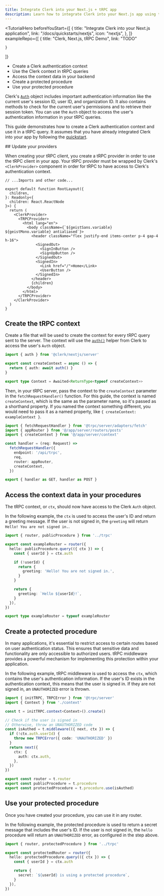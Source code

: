 ```yaml
---
title: Integrate Clerk into your Next.js + tRPC app
description: Learn how to integrate Clerk into your Next.js app using tRPC.
---
```


<TutorialHero
  beforeYouStart={[
    {
      title: "Integrate Clerk into your Next.js application",
      link: "/docs/quickstarts/nextjs",
      icon: "nextjs",
    },
  ]}
  exampleRepo={[
    {
      title: "Clerk, Next.js, tRPC Demo",
      link: "TODO"

    }
  ]}
>
  - Create a Clerk authentication context
  - Use the Clerk context in tRPC queries
  - Access the context data in your backend
  - Create a protected procedure
  - Use your protected procedure
</TutorialHero>

Clerk's [`Auth`](/docs/references/backend/types/auth-object) object includes important authentication information like the current user's session ID, user ID, and organization ID. It also contains methods to check for the current user's permissions and to retrieve their session token. You can use the `Auth` object to access the user's authentication information in your tRPC queries.

This guide demonstrates how to create a Clerk authentication context and use it in a tRPC query. It assumes that you have already integrated Clerk into your app by following the [quickstart](/docs/quickstarts/nextjs).

<Steps>
  ## Update your providers

  When creating your tRPC client, you create a tRPC provider in order to use the tRPC client in your app. Your tRPC provider must be wrapped by Clerk's `<ClerkProvider>` component in order for tRPC to have access to Clerk's authentication context.

  ```tsx {{ filename: 'app/layout.tsx', mark: [[9, 10], [26, 27]] }}
  // ...Imports and other code...

  export default function RootLayout({
    children,
  }: Readonly<{
    children: React.ReactNode
  }>) {
    return (
      <ClerkProvider>
        <TRPCProvider>
          <html lang="en">
            <body className={`${geistSans.variable} ${geistMono.variable} antialiased`}>
              <header className="flex justify-end items-center p-4 gap-4 h-16">
                <SignedOut>
                  <SignInButton />
                  <SignUpButton />
                </SignedOut>
                <SignedIn>
                  <Link href="/">Home</Link>
                  <UserButton />
                </SignedIn>
              </header>
              {children}
            </body>
          </html>
        </TRPCProvider>
      </ClerkProvider>
    )
  }
  ```

  ## Create the tRPC context

  Create a file that will be used to create the context for every tRPC query sent to the server. The context will use the [`auth()`](/docs/references/nextjs/auth) helper from Clerk to access the user's `Auth` object.

  ```ts {{ filename: 'app/server/context.ts' }}
  import { auth } from '@clerk/nextjs/server'

  export const createContext = async () => {
    return { auth: await auth() }
  }

  export type Context = Awaited<ReturnType<typeof createContext>>
  ```

  Then, in your tRPC server, pass the context to the `createContext` parameter in the `fetchRequestHandler()` function. For this guide, the context is named `createContext`, which is the same as the parameter name, so it's passed as a shorthand property. If you named the context something different, you would need to pass it as a named property, like `{ createContext: exampleContext }`.

  ```ts {{ filename: 'app/api/trpc/[trpc]/route.ts', mark: [3, 10] }}
  import { fetchRequestHandler } from '@trpc/server/adapters/fetch'
  import { appRouter } from '@/app/server/routers/posts'
  import { createContext } from '@/app/server/context'

  const handler = (req: Request) =>
    fetchRequestHandler({
      endpoint: '/api/trpc',
      req,
      router: appRouter,
      createContext,
    })

  export { handler as GET, handler as POST }
  ```

  ## Access the context data in your procedures

  The tRPC context, or `ctx`, should now have access to the Clerk `Auth` object.

  In the following example, the `ctx` is used to access the user's ID and return a greeting message. If the user is not signed in, the `greeting` will return `Hello! You are not signed in.`.

  ```ts {{ filename: 'app/server/routers/index.ts' }}
  import { router, publicProcedure } from '../trpc'

  export const exampleRouter = router({
    hello: publicProcedure.query(({ ctx }) => {
      const { userId } = ctx.auth

      if (!userId) {
        return {
          greeting: 'Hello! You are not signed in.',
        }
      }

      return {
        greeting: `Hello ${userId}!`,
      }
    }),
  })

  export type exampleRouter = typeof exampleRouter
  ```

  ## Create a protected procedure

  In many applications, it's essential to restrict access to certain routes based on user authentication status. This ensures that sensitive data and functionality are only accessible to authorized users. tRPC middleware provides a powerful mechanism for implementing this protection within your application.

  In the following example, tRPC middleware is used to access the `ctx`, which contains the user's authentication information. If the user's ID exists in the authentication context, this means that the user is signed in. If they are not signed in, an `UNAUTHORIZED` error is thrown.

  ```ts {{ filename: 'app/server/trpc.ts', mark: [[6, 17], 21] }}
  import { initTRPC, TRPCError } from '@trpc/server'
  import { Context } from './context'

  const t = initTRPC.context<Context>().create()

  // Check if the user is signed in
  // Otherwise, throw an UNAUTHORIZED code
  const isAuthed = t.middleware(({ next, ctx }) => {
    if (!ctx.auth.userId) {
      throw new TRPCError({ code: 'UNAUTHORIZED' })
    }
    return next({
      ctx: {
        auth: ctx.auth,
      },
    })
  })

  export const router = t.router
  export const publicProcedure = t.procedure
  export const protectedProcedure = t.procedure.use(isAuthed)
  ```

  ## Use your protected procedure

  Once you have created your procedure, you can use it in any router.

  In the following example, the protected procedure is used to return a secret message that includes the user's ID. If the user is not signed in, the `hello` procedure will return an `UNAUTHORIZED` error, as configured in the step above.

  ```ts {{ filename: 'src/server/routers/index.ts' }}
  import { router, protectedProcedure } from '../trpc'

  export const protectedRouter = router({
    hello: protectedProcedure.query(({ ctx }) => {
      const { userId } = ctx.auth

      return {
        secret: `${userId} is using a protected procedure`,
      }
    }),
  })
  ```
</Steps>
